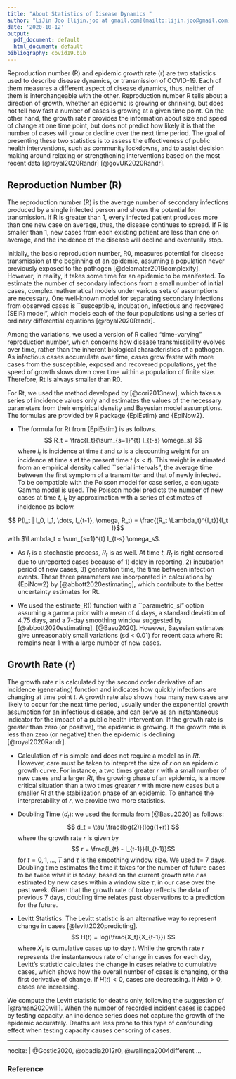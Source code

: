 ---
title: "About Statistics of Disease Dynamics "
author: "LiJin Joo [lijin.joo at gmail.com](mailto:lijin.joo@gmail.com)"
date: '2020-10-12'
output:
  pdf_document: default
  html_document: default
bibliography: covid19.bib
---

Reproduction number (R) and epidemic growth rate (r) are two statistics used to describe disease dynamics, or transmission of COVID-19. Each of them measures a different aspect of disease dynamics, thus, neither of them is interchangeable with the other. Reproduction number R tells about a direction of growth, whether an epidemic is growing or shrinking, but does not tell how fast a number of cases is growing at a given time point. On the other hand, the growth rate r provides the information about size and speed of change at one time point, but does not predict how likely it is that the number of cases will grow or decline over the next time period. The goal of presenting these two statistics is to assess the effectiveness of public health interventions, such as community lockdowns, and to assist decision making around relaxing or strengthening interventions based on the most recent data [@royal2020Randr] [@govUK2020Randr].

## Reproduction Number (R)
The reproduction number (R) is the average number of secondary infections produced by a single infected person and shows the potential for transmission. 
If R is greater than 1, every infected patient produces more than one new case on average, thus, the disease continues to spread. If R is smaller than 1, new cases from each existing patient are less than one on average, and the incidence of the disease will decline and eventually stop. 


Initially, the basic reproduction number, R0, measures potential for disease transmission at the beginning of an epidemic, assuming a population never previously exposed to the pathogen [@delamater2019complexity]. However, in reality, it takes some time for an epidemic to be manifested. To estimate the number of secondary infections from a small number of initial cases, complex mathematical models under various sets of assumptions are necessary. One well-known model for separating secondary infections from observed cases is ``susceptible, incubation, infectious and recovered (SEIR) model”, which models each of the four populations using a series of ordinary differential equations [@royal2020Randr].


Among the variations, we used a version of R called “time-varying” reproduction number, which concerns how disease transmissibility evolves over time, rather than the inherent biological characteristics of a pathogen. As infectious cases accumulate over time, cases grow faster with more cases from the susceptible, exposed and recovered populations, yet the speed of growth slows down over time within a population of finite size. Therefore, Rt is always smaller than R0.


For Rt, we used the method developed by [@cori2013new], which takes a series of incidence values only and estimates the values of the necessary parameters from their empirical density and Bayesian model assumptions. The formulas are provided by R package {EpiEstim} and {EpiNow2}.

* The formula for Rt from {EpiEstim} is as follows.
$$  R_t = \frac{I_t}{\sum_{s=1}^{t} I_{t-s} \omega_s} $$ 
where $I_t$ is incidence at time $t$ and $\omega$ is a discounting weight for an incidence at time $s$ at the present time $t$ ($s < t$). This weight is estimated from an empirical density called ``serial intervals”, the average time between the first symptom of a transmitter and that of newly infected. To be compatible with the Poisson model for case series, a conjugate Gamma model is used.  The Poisson model predicts the number of new cases at time $t$, $I_t$ by approximation with a series of estimates of incidence as below.

$$ P(I_t | I_0, I_1, \dots, I_{t-1}, \omega, R_t) = \frac{(R_t \Lambda_t)^{I_t}}{I_t !}$$
with  $\Lambda_t = \sum_{s=1}^{t} I_{t-s} \omega_s$.

* As $I_t$ is a stochastic process, $R_t$ is as well. At time $t$, $R_t$ is right censored due to unreported cases because of 1) delay in reporting, 2) incubation period of new cases, 3) generation time, the time between infection events. These three parameters are incorporated in calculations by {EpiNow2} by [@abbott2020estimating], which contribute to the better uncertainty estimates for Rt. 

* We used the estimate_R() function with a ``parametric_si” option assuming a gamma prior with a mean of 4 days, a standard deviation of 4.75 days, and a 7-day smoothing window  suggested by [@abbott2020estimating],  [@Basu2020]. However, Bayesian estimates give unreasonably small variations (sd < 0.01) for recent data where Rt remains near 1 with a large number of new cases.    



## Growth Rate (r) 
The growth rate r is calculated by the second order derivative of an incidence (generating) function and indicates how quickly infections are changing at time point $t$. A growth rate also shows how many new cases are likely to occur for the next time period, usually under the exponential growth assumption for an infectious disease, and can serve as an instantaneous indicator for the impact of a public health intervention. If the growth rate is greater than zero (or positive), the epidemic is growing. If the growth rate is less than zero (or negative) then the epidemic is declining [@royal2020Randr]. 

* Calculation of $r$ is simple and does not require a model as in $Rt$. However, care must be taken to interpret the size of $r$ on an epidemic growth curve. For instance, a two times greater $r$ with a small number of new cases and a larger $Rt$, the growing phase of an epidemic, is a more critical situation than a two times greater $r$ with more new cases but a smaller $Rt$ at the stabilization phase of an epidemic. To enhance the interpretability of $r$, we provide two more statistics. 

* Doubling Time ($d_t$): we used the formula from [@Basu2020] as follows:
$$ d_t = \tau \frac{log(2)}{log(1+r)} $$ 
where the growth rate $r$ is given by 
$$ r = \frac{I_{t} - I_{t-1}}{I_{t-1}}$$
for $t = 0, 1, \dots, T$ and $\tau$ is the smoothing window size. We used $\tau =$ 7 days.  
Doubling time estimates the time it takes for the number of future cases to be twice what it is today, based on the current growth rate $r$ as estimated by new cases within a window size $\tau$, in our case over the past week. Given that the growth rate of today reflects the data of previous 7 days, doubling time relates past observations to a prediction for the future. 

* Levitt Statistics: The Levitt statistic is an alternative way to represent change in cases [@levitt2020predicting].
 $$ H(t) = log(\frac{X_t}{X_{t-1}}) $$
where $X_t$ is cumulative cases up to day $t$.  While the growth rate $r$ represents the instantaneous rate of change in cases for each day, Levitt’s statistic calculates the change in cases relative to cumulative cases, which shows how the overall number of cases is changing, or the first derivative of change. If $H(t) < 0$, cases are decreasing. If $H(t) > 0$, cases are increasing. 

We compute the Levitt statistic for deaths only, following the suggestion of [@raman2020will]. When the number of recorded incident cases is capped by testing capacity, an incidence series does not capture the growth of the epidemic accurately. Deaths are less prone to this type of confounding effect when testing capacity causes censoring of cases.   




  
---
nocite: |
  @Gostic2020, @obadia2012r0, @wallinga2004different
...

### Reference





